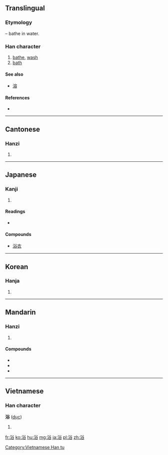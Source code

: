 {{also|溶}}
==Translingual==
===Etymology===
{{Han compound|水|alt1=氵|t1=water|谷|ls=psc|c1=s|c2=p}} – bathe in water.

===Han character===
{{Han char|rn=85|rad=水|as=07|sn=10|four=3816<sub>8</sub>|canj=水金人口 (ECOR)}}

# [[bathe]], [[wash]]
# [[bath]]

====See also====
* [[溶]] <!-- visually similar: differs in just one component -->

====References====
* {{Han ref|kx=0625.090|dkj=17496|dj=1023.060|hdz=31629.030|uh=6D74|ud=28020|bh=AF44|bd=44868}}

----

==Cantonese==

===Hanzi===
{{yue-hanzi|jyut=juk6|y=yuk6}}

# {{defn|lang=yue|sort=水07}}

----

==Japanese==

===Kanji===
{{ja-kanji|grade=4|rs=水07}}

# {{defn|lang=ja|sort=水07}}

====Readings====
* {{ja-readings|on=[[よく]] (''yoku'')|kun=[[あびる]] ([[浴びる]], ''[[abiru]]''), [[あびせる]] ([[浴びせる]], ''[[abiseru]]'')|nanori=[[あみ]] (''ami''), [[えき]] (''eki''), [[さこ]] (''sako'')}}

====Compounds====
* [[浴衣]]

----

==Korean==

===Hanja===
{{ko-hanja|hangeul=욕|eumhun=|rv=yok|mr=yok|y=yok}}

# {{defn|lang=ko|sort=水07}}

----

==Mandarin==

===Hanzi===
{{cmn-hanzi|pin=[[yù]] ([[yu4]])|wg=yü<sup>4</sup>}}

# {{defn|lang=cmn|sort=水07}}

====Compounds====
* {{l|cmn|沐浴露|tr=mùyùlù}}
* {{l|cmn|浴液|tr=yùyè}}
* {{l|cmn|淋浴|tr=línyù}}

----

==Vietnamese==

===Han character===
'''浴''' ([[dục]])

# {{defn|lang=vi}}

[[Category:Vietnamese Han tu]]

[[fr:浴]]
[[ko:浴]]
[[hu:浴]]
[[mg:浴]]
[[ja:浴]]
[[pl:浴]]
[[zh:浴]]